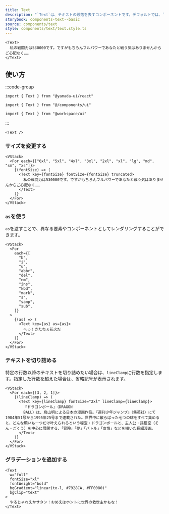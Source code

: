 ```yaml
---
title: Text
description: "`Text`は、テキストの段落を表すコンポーネントです。デフォルトでは、`p`要素をレンダリングします。"
storybook: components-text--basic
source: components/text
style: components/text/text.style.ts
---
```


```tsx preview
<Text>
  私の戦闘力は530000です。ですがもちろんフルパワーであなたと戦う気はありませんからご心配なく……
</Text>
```

## 使い方

:::code-group

```tsx [package]
import { Text } from "@yamada-ui/react"
```

```tsx [alias]
import { Text } from "@/components/ui"
```

```tsx [monorepo]
import { Text } from "@workspace/ui"
```

:::

```tsx
<Text />
```

### サイズを変更する

```tsx preview
<VStack>
  <For each={["6xl", "5xl", "4xl", "3xl", "2xl", "xl", "lg", "md", "sm", "xs"]}>
    {(fontSize) => (
      <Text key={fontSize} fontSize={fontSize} truncated>
        私の戦闘力は530000です。ですがもちろんフルパワーであなたと戦う気はありませんからご心配なく……
      </Text>
    )}
  </For>
</VStack>
```

### `as`を使う

`as`を渡すことで、異なる要素やコンポーネントとしてレンダリングすることができます。

```tsx preview
<VStack>
  <For
    each={[
      "b",
      "i",
      "u",
      "abbr",
      "del",
      "em",
      "ins",
      "kbd",
      "mark",
      "s",
      "samp",
      "sub",
    ]}
  >
    {(as) => (
      <Text key={as} as={as}>
        へっ！きたねぇ花火だ
      </Text>
    )}
  </For>
</VStack>
```

### テキストを切り詰める

特定の行数以降のテキストを切り詰めたい場合は、`lineClamp`に行数を指定します。指定した行数を超えた場合は、省略記号が表示されます。

```tsx preview
<VStack>
  <For each={[3, 2, 1]}>
    {(lineClamp) => (
      <Text key={lineClamp} fontSize="2xl" lineClamp={lineClamp}>
        『ドラゴンボール』（DRAGON
        BALL）は、鳥山明による日本の漫画作品。『週刊少年ジャンプ』（集英社）にて1984年51号から1995年25号まで連載された。世界中に散らばった七つの球をすべて集めると、どんな願いも一つだけ叶えられるという秘宝・ドラゴンボールと、主人公・孫悟空（そん・ごくう）を中心に展開する、「冒険」「夢」「バトル」「友情」などを描いた長編漫画。
      </Text>
    )}
  </For>
</VStack>
```

### グラデーションを追加する

```tsx preview
<Text
  w="full"
  fontSize="xl"
  fontWeight="bold"
  bgGradient="linear(to-l, #7928CA, #FF0080)"
  bgClip="text"
>
  やるじゃねえかサタン！おめえはホントに世界の救世主かもな！
</Text>
```
